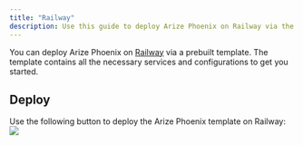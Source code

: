 ```yaml
---
title: "Railway"
description: Use this guide to deploy Arize Phoenix on Railway via the prebuilt template.
---
```


You can deploy Arize Phoenix on [Railway](https://railway.app/) via a prebuilt template. The template contains all the necessary services and configurations to get you started.

## Deploy

Use the following button to deploy the Arize Phoenix template on Railway:  
<a href="https://railway.app/template/PTHRoq?referralCode=Xe2txW">
    <img src="/images/d2aee3a0-image.svg"/>
</a>